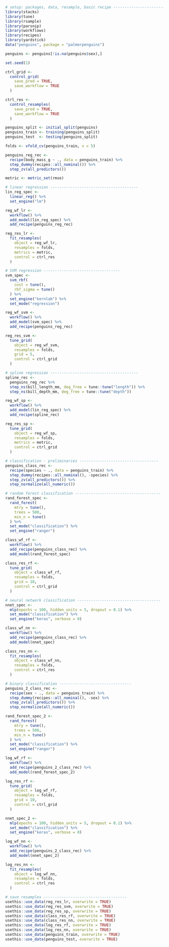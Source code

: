 ```r
# setup: packages, data, resample, basic recipe ------------------------
library(stacks)
library(tune)
library(rsample)
library(parsnip)
library(workflows)
library(recipes)
library(yardstick)
data("penguins", package = "palmerpenguins")

penguins <- penguins[!is.na(penguins$sex),]

set.seed(1)

ctrl_grid <- 
  control_grid(
    save_pred = TRUE,
    save_workflow = TRUE
  )

ctrl_res <- 
  control_resamples(
    save_pred = TRUE,
    save_workflow = TRUE
  )

penguins_split <- initial_split(penguins)
penguins_train <- training(penguins_split)
penguins_test  <- testing(penguins_split)

folds <- vfold_cv(penguins_train, v = 5)

penguins_reg_rec <- 
  recipe(body_mass_g ~ ., data = penguins_train) %>%
  step_dummy(recipes::all_nominal()) %>%
  step_zv(all_predictors())

metric <- metric_set(rmse)

# linear regression ---------------------------------------
lin_reg_spec <-
  linear_reg() %>%
  set_engine("lm")

reg_wf_lr <- 
  workflow() %>%
  add_model(lin_reg_spec) %>%
  add_recipe(penguins_reg_rec)

reg_res_lr <- 
  fit_resamples(
    object = reg_wf_lr,
    resamples = folds,
    metrics = metric,
    control = ctrl_res
  )

# SVM regression ----------------------------------
svm_spec <- 
  svm_rbf(
    cost = tune(), 
    rbf_sigma = tune()
  ) %>%
  set_engine("kernlab") %>%
  set_mode("regression")

reg_wf_svm <- 
  workflow() %>%
  add_model(svm_spec) %>%
  add_recipe(penguins_reg_rec)

reg_res_svm <- 
  tune_grid(
    object = reg_wf_svm,
    resamples = folds, 
    grid = 5,
    control = ctrl_grid
  )

# spline regression ---------------------------------------
spline_rec <- 
  penguins_reg_rec %>%
  step_ns(bill_length_mm, deg_free = tune::tune("length")) %>%
  step_ns(bill_depth_mm, deg_free = tune::tune("depth"))

reg_wf_sp <- 
  workflow() %>%
  add_model(lin_reg_spec) %>%
  add_recipe(spline_rec)

reg_res_sp <- 
  tune_grid(
    object = reg_wf_sp,
    resamples = folds,
    metrics = metric,
    control = ctrl_grid
  )

# classification - preliminaries -----------------------------------
penguins_class_rec <- 
  recipe(species ~ ., data = penguins_train) %>%
  step_dummy(recipes::all_nominal(), -species) %>%
  step_zv(all_predictors()) %>%
  step_normalize(all_numeric())

# random forest classification --------------------------------------
rand_forest_spec <- 
  rand_forest(
    mtry = tune(),
    trees = 500,
    min_n = tune()
  ) %>%
  set_mode("classification") %>%
  set_engine("ranger")

class_wf_rf <-
  workflow() %>%
  add_recipe(penguins_class_rec) %>%
  add_model(rand_forest_spec)

class_res_rf <- 
  tune_grid(
    object = class_wf_rf, 
    resamples = folds, 
    grid = 10,
    control = ctrl_grid
  )

# neural network classification -------------------------------------
nnet_spec <-
  mlp(epochs = 100, hidden_units = 5, dropout = 0.1) %>%
  set_mode("classification") %>%
  set_engine("keras", verbose = 0)

class_wf_nn <- 
  workflow() %>%
  add_recipe(penguins_class_rec) %>%
  add_model(nnet_spec)

class_res_nn <-
  fit_resamples(
    object = class_wf_nn, 
    resamples = folds, 
    control = ctrl_res
  )

# binary classification --------------------------------
penguins_2_class_rec <- 
  recipe(sex ~ ., data = penguins_train) %>%
  step_dummy(recipes::all_nominal(), -sex) %>%
  step_zv(all_predictors()) %>%
  step_normalize(all_numeric())

rand_forest_spec_2 <- 
  rand_forest(
    mtry = tune(),
    trees = 500,
    min_n = tune()
  ) %>%
  set_mode("classification") %>%
  set_engine("ranger")

log_wf_rf <-
  workflow() %>%
  add_recipe(penguins_2_class_rec) %>%
  add_model(rand_forest_spec_2)

log_res_rf <- 
  tune_grid(
    object = log_wf_rf, 
    resamples = folds, 
    grid = 10,
    control = ctrl_grid
  )

nnet_spec_2 <-
  mlp(epochs = 100, hidden_units = 5, dropout = 0.1) %>%
  set_mode("classification") %>%
  set_engine("keras", verbose = 0)

log_wf_nn <- 
  workflow() %>%
  add_recipe(penguins_2_class_rec) %>%
  add_model(nnet_spec_2)

log_res_nn <-
  fit_resamples(
    object = log_wf_nn, 
    resamples = folds, 
    control = ctrl_res
  )
```

```r
# save resamples -------------------------------------
usethis::use_data(reg_res_lr, overwrite = TRUE)
usethis::use_data(reg_res_svm, overwrite = TRUE)
usethis::use_data(reg_res_sp, overwrite = TRUE)
usethis::use_data(class_res_rf, overwrite = TRUE)
usethis::use_data(class_res_nn, overwrite = TRUE)
usethis::use_data(log_res_rf, overwrite = TRUE)
usethis::use_data(log_res_nn, overwrite = TRUE)
usethis::use_data(penguins_train, overwrite = TRUE)
usethis::use_data(penguins_test, overwrite = TRUE)
```
